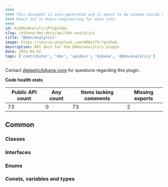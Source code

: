 ```yaml
---
####
#### This document is auto-generated and is meant to be viewed inside our experimental, new docs system.
#### Reach out in #docs-engineering for more info.
####
id: kibKbnAnalyticsPluginApi
slug: /kibana-dev-docs/api/kbn-analytics
title: "@kbn/analytics"
image: https://source.unsplash.com/400x175/?github
description: API docs for the @kbn/analytics plugin
date: 2023-04-02
tags: ['contributor', 'dev', 'apidocs', 'kibana', '@kbn/analytics']
---
```




Contact [@elastic/kibana-core](https://github.com/orgs/elastic/teams/kibana-core) for questions regarding this plugin.

**Code health stats**

| Public API count  | Any count | Items lacking comments | Missing exports |
|-------------------|-----------|------------------------|-----------------|
| 73 | 0 | 73 | 2 |

## Common

### Classes
<DocDefinitionList data={kbnAnalyticsObj.common.classes}/>

### Interfaces
<DocDefinitionList data={kbnAnalyticsObj.common.interfaces}/>

### Enums
<DocDefinitionList data={kbnAnalyticsObj.common.enums}/>

### Consts, variables and types
<DocDefinitionList data={kbnAnalyticsObj.common.misc}/>

